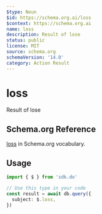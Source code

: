 ```yaml
---
$type: Noun
$id: https://schema.org.ai/loss
$context: https://schema.org.ai
name: loss
description: Result of lose
status: public
license: MIT
source: schema.org
schemaVersion: '14.0'
category: Action Result
---
```


# loss

Result of lose

## Schema.org Reference

[loss](https://schema.org/LoseAction) in Schema.org vocabulary.

## Usage

```typescript
import { $ } from 'sdk.do'

// Use this type in your code
const result = await db.query({
  subject: $.loss,
})
```

